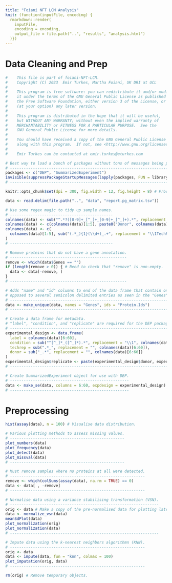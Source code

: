 ```yaml
---
title: "Foiani NFT LCM Analysis"
knit: (function(inputFile, encoding) {
  rmarkdown::render(
    inputFile,
    encoding = encoding,
    output_file = file.path("..", "results", "analysis.html")
  )})
---
```


# Data Cleaning and Prep

```r
#    This file is part of foiani-NFT-LCM.
#    Copyright (C) 2023  Emir Turkes, Martha Foiani, UK DRI at UCL
#
#    This program is free software: you can redistribute it and/or modify
#    it under the terms of the GNU General Public License as published by
#    the Free Software Foundation, either version 3 of the License, or
#    (at your option) any later version.
#
#    This program is distributed in the hope that it will be useful,
#    but WITHOUT ANY WARRANTY; without even the implied warranty of
#    MERCHANTABILITY or FITNESS FOR A PARTICULAR PURPOSE.  See the
#    GNU General Public License for more details.
#
#    You should have received a copy of the GNU General Public License
#    along with this program.  If not, see <http://www.gnu.org/licenses/>.
#
#    Emir Turkes can be contacted at emir.turkes@eturkes.com

# Best way to load a bunch of packages without tons of messages being produced.
# -----------------------------------------------------------------------------
packages <- c("DEP", "SummarizedExperiment")
invisible(suppressPackageStartupMessages(lapply(packages, FUN = library, character.only = TRUE)))
# -----------------------------------------------------------------------------

knitr::opts_chunk$set(dpi = 300, fig.width = 12, fig.height = 8) # Produce high-quality images with better sizes.

data <- read.delim(file.path("..", "data", "report.pg_matrix.tsv"))

# Use some regex magic to tidy up sample names.
# ---------------------------------------------
colnames(data) <- sub("^.*?([0-9]+_[^_]+_[0-9]+_[^_]+).*", replacement = "\\1", x = colnames(data))
colnames(data) <- c(colnames(data)[1:5], paste0("Donor", colnames(data)[6:60]))
colnames(data) <- c(
  colnames(data)[1:5], sub("(.*_){1}(\\d+)_.+", replacement = "\\1TechRep\\2", colnames(data)[6:60])
)
# ---------------------------------------------

# Remove proteins that do not have a gene annotation.
# ---------------------------------------------------
remove <- which(data$Genes == "")
if (length(remove > 0)) { # Need to check that "remove" is non-empty.
  data <- data[-remove, ]
}
# ---------------------------------------------------

# Adds "name" and "id" columns to end of the data frame that contain one gene and protein name per row, as
# opposed to several semicolon delimited entries as seen in the "Genes" and "Protein.Ids" columns.
# --------------------------------------------------------------------------------------------------------
data <- make_unique(data, names = "Genes", ids = "Protein.Ids")
# --------------------------------------------------------------------------------------------------------

# Create a data frame for metadata.
# "label", "condition", and "replicate" are required for the DEP package.
# -----------------------------------------------------------------------
experimental_design <- data.frame(
  label = colnames(data)[6:60],
  condition = sub("^[^_]*_([^_]*).*", replacement = "\\1", colnames(data)[6:60]),
  techrep = sub(".*_", replacement = "", colnames(data)[6:60]),
  donor = sub("_.*", replacement = "", colnames(data)[6:60])
)
experimental_design$replicate <- paste(experimental_design$donor, experimental_design$techrep, sep = "_")
# -----------------------------------------------------------------------

# Create SummarizedExperiment object for use with DEP.
# ----------------------------------------------------
data <- make_se(data, columns = 6:60, expdesign = experimental_design)
# ----------------------------------------------------
```

# Preprocessing

```r
hist(assay(data), n = 100) # Visualise data distribution.

# Various plotting methods to assess missing values.
# --------------------------------------------------
plot_numbers(data)
plot_frequency(data)
plot_detect(data)
plot_missval(data)
# --------------------------------------------------

# Must remove samples where no proteins at all were detected.
# -----------------------------------------------------------
remove <- which(colSums(assay(data), na.rm = TRUE) == 0)
data <- data[ , -remove]
# -----------------------------------------------------------

# Normalise data using a variance stabilising transformation (VSN).
# -----------------------------------------------------------------
orig <- data # Make a copy of the pre-normalised data for plotting later.
data <- normalize_vsn(data)
meanSdPlot(data)
plot_normalization(orig)
plot_normalization(data)
# -----------------------------------------------------------------

# Impute data using the k-nearest neighbors algorithmn (KNN).
# -----------------------------------------------------------
orig <- data
data <- impute(data, fun = "knn", colmax = 100)
plot_imputation(orig, data)
# -----------------------------------------------------------

rm(orig) # Remove temporary objects.
```
